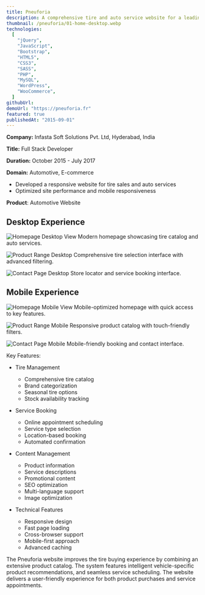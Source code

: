 ```yaml
---
title: Pneuforia
description: A comprehensive tire and auto service website for a leading French automotive retailer
thumbnail: /pneuforia/01-home-desktop.webp
technologies:
  [
    "jQuery",
    "JavaScript",
    "Bootstrap",
    "HTML5",
    "CSS3",
    "SASS",
    "PHP",
    "MySQL",
    "WordPress",
    "WooCommerce",
  ]
githubUrl:
demoUrl: "https://pneuforia.fr"
featured: true
publishedAt: "2015-09-01"
---
```


**Company:** Infasta Soft Solutions Pvt. Ltd, Hyderabad, India

**Title:** Full Stack Developer

**Duration:** October 2015 - July 2017

**Domain:** Automotive, E-commerce

- Developed a responsive website for tire sales and auto services
- Optimized site performance and mobile responsiveness

**Product**: Automotive Website

## Desktop Experience

![Homepage Desktop View](/pneuforia/01-home-desktop.webp)
Modern homepage showcasing tire catalog and auto services.

![Product Range Desktop](/pneuforia/02-gamme-desktop.webp)
Comprehensive tire selection interface with advanced filtering.

![Contact Page Desktop](/pneuforia/03-contact-desktop.webp)
Store locator and service booking interface.

## Mobile Experience

![Homepage Mobile View](/pneuforia/01-home-mobile.webp)
Mobile-optimized homepage with quick access to key features.

![Product Range Mobile](/pneuforia/02-gamme-mobile.webp)
Responsive product catalog with touch-friendly filters.

![Contact Page Mobile](/pneuforia/03-contact-mobile.webp)
Mobile-friendly booking and contact interface.

Key Features:

- Tire Management

  - Comprehensive tire catalog
  - Brand categorization
  - Seasonal tire options
  - Stock availability tracking

- Service Booking

  - Online appointment scheduling
  - Service type selection
  - Location-based booking
  - Automated confirmation

- Content Management

  - Product information
  - Service descriptions
  - Promotional content
  - SEO optimization
  - Multi-language support
  - Image optimization

- Technical Features
  - Responsive design
  - Fast page loading
  - Cross-browser support
  - Mobile-first approach
  - Advanced caching

The Pneuforia website improves the tire buying experience by combining an extensive product catalog. The system features intelligent vehicle-specific product recommendations, and seamless service scheduling. The website delivers a user-friendly experience for both product purchases and service appointments.
